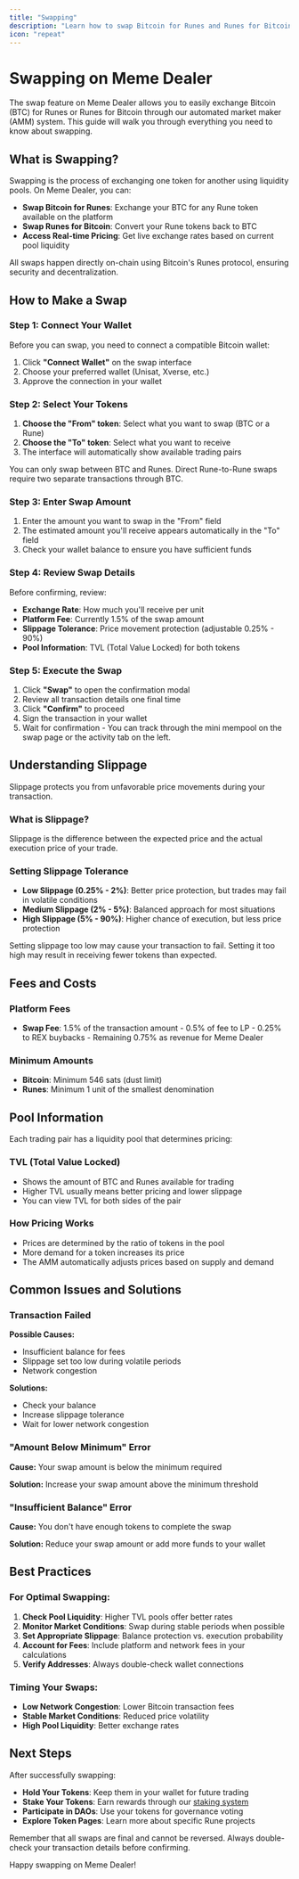 ```yaml
---
title: "Swapping"
description: "Learn how to swap Bitcoin for Runes and Runes for Bitcoin on Meme Dealer"
icon: "repeat"
---
```


# Swapping on Meme Dealer

The swap feature on Meme Dealer allows you to easily exchange Bitcoin (BTC) for Runes or Runes for Bitcoin through our automated market maker (AMM) system. This guide will walk you through everything you need to know about swapping.

## What is Swapping?

Swapping is the process of exchanging one token for another using liquidity pools. On Meme Dealer, you can:

- **Swap Bitcoin for Runes**: Exchange your BTC for any Rune token available on the platform
- **Swap Runes for Bitcoin**: Convert your Rune tokens back to BTC
- **Access Real-time Pricing**: Get live exchange rates based on current pool liquidity

<Note>
  All swaps happen directly on-chain using Bitcoin's Runes protocol, ensuring security and decentralization.
</Note>

## How to Make a Swap

### Step 1: Connect Your Wallet

Before you can swap, you need to connect a compatible Bitcoin wallet:

1. Click **"Connect Wallet"** on the swap interface
2. Choose your preferred wallet (Unisat, Xverse, etc.)
3. Approve the connection in your wallet

### Step 2: Select Your Tokens

1. **Choose the "From" token**: Select what you want to swap (BTC or a Rune)
2. **Choose the "To" token**: Select what you want to receive
3. The interface will automatically show available trading pairs

<Tip>
  You can only swap between BTC and Runes. Direct Rune-to-Rune swaps require two separate transactions through BTC.
</Tip>

### Step 3: Enter Swap Amount

1. Enter the amount you want to swap in the "From" field
2. The estimated amount you'll receive appears automatically in the "To" field
3. Check your wallet balance to ensure you have sufficient funds

### Step 4: Review Swap Details

Before confirming, review:

- **Exchange Rate**: How much you'll receive per unit
- **Platform Fee**: Currently 1.5% of the swap amount
- **Slippage Tolerance**: Price movement protection (adjustable 0.25% - 90%)
- **Pool Information**: TVL (Total Value Locked) for both tokens

### Step 5: Execute the Swap

1. Click **"Swap"** to open the confirmation modal
2. Review all transaction details one final time
3. Click **"Confirm"** to proceed
4. Sign the transaction in your wallet
5. Wait for confirmation - You can track through the mini mempool on the swap page or the activity tab on the left.

## Understanding Slippage

Slippage protects you from unfavorable price movements during your transaction.

### What is Slippage?

Slippage is the difference between the expected price and the actual execution price of your trade.

### Setting Slippage Tolerance

- **Low Slippage (0.25% - 2%)**: Better price protection, but trades may fail in volatile conditions
- **Medium Slippage (2% - 5%)**: Balanced approach for most situations
- **High Slippage (5% - 90%)**: Higher chance of execution, but less price protection

<Warning>
  Setting slippage too low may cause your transaction to fail. Setting it too high may result in receiving fewer tokens than expected.
</Warning>

## Fees and Costs

### Platform Fees

- **Swap Fee**: 1.5% of the transaction amount - 0.5% of fee to LP - 0.25% to REX buybacks - Remaining 0.75% as revenue for Meme Dealer

### Minimum Amounts

- **Bitcoin**: Minimum 546 sats (dust limit)
- **Runes**: Minimum 1 unit of the smallest denomination

## Pool Information

Each trading pair has a liquidity pool that determines pricing:

### TVL (Total Value Locked)

- Shows the amount of BTC and Runes available for trading
- Higher TVL usually means better pricing and lower slippage
- You can view TVL for both sides of the pair

### How Pricing Works

- Prices are determined by the ratio of tokens in the pool
- More demand for a token increases its price
- The AMM automatically adjusts prices based on supply and demand

## Common Issues and Solutions

### Transaction Failed

**Possible Causes:**

- Insufficient balance for fees
- Slippage set too low during volatile periods
- Network congestion

**Solutions:**

- Check your balance
- Increase slippage tolerance
- Wait for lower network congestion

### "Amount Below Minimum" Error

**Cause:** Your swap amount is below the minimum required

**Solution:** Increase your swap amount above the minimum threshold

### "Insufficient Balance" Error

**Cause:** You don't have enough tokens to complete the swap

**Solution:** Reduce your swap amount or add more funds to your wallet

## Best Practices

### For Optimal Swapping:

1. **Check Pool Liquidity**: Higher TVL pools offer better rates
2. **Monitor Market Conditions**: Swap during stable periods when possible
3. **Set Appropriate Slippage**: Balance protection vs. execution probability
4. **Account for Fees**: Include platform and network fees in your calculations
5. **Verify Addresses**: Always double-check wallet connections

### Timing Your Swaps:

- **Low Network Congestion**: Lower Bitcoin transaction fees
- **Stable Market Conditions**: Reduced price volatility
- **High Pool Liquidity**: Better exchange rates

## Next Steps

After successfully swapping:

- **Hold Your Tokens**: Keep them in your wallet for future trading
- **Stake Your Tokens**: Earn rewards through our [staking system](/essentials/staking)
- **Participate in DAOs**: Use your tokens for governance voting
- **Explore Token Pages**: Learn more about specific Rune projects

<Note>
  Remember that all swaps are final and cannot be reversed. Always double-check your transaction details before confirming.
</Note>

Happy swapping on Meme Dealer\!